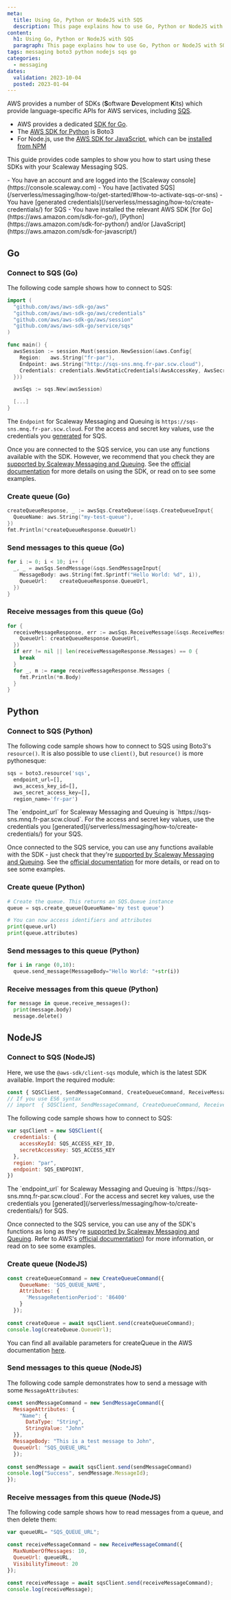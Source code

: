 ```yaml
---
meta:
  title: Using Go, Python or NodeJS with SQS
  description: This page explains how to use Go, Python or NodeJS with SQS and provides code samples
content:
  h1: Using Go, Python or NodeJS with SQS
  paragraph: This page explains how to use Go, Python or NodeJS with SQS and provides code samples
tags: messaging boto3 python nodejs sqs go
categories:
  - messaging
dates:
  validation: 2023-10-04
  posted: 2023-01-04
---
```


AWS provides a number of SDKs (**S**oftware **D**evelopment **K**its) which provide language-specific APIs for AWS services, including [SQS](/serverless/messaging/concepts#sqs).

- AWS provides a dedicated [SDK for Go](https://aws.amazon.com/sdk-for-go/).
- The [AWS SDK for Python](https://aws.amazon.com/sdk-for-python/) is Boto3
- For Node.js, use the [AWS SDK for JavaScript](https://aws.amazon.com/sdk-for-javascript/), which can be [installed from NPM](https://github.com/aws/aws-sdk-js-v3#getting-started)

This guide provides code samples to show you how to start using these SDKs with your Scaleway Messaging SQS.

<Macro id="iam-requirements" />

<Message type="requirement">
  - You have an account and are logged into the [Scaleway console](https://console.scaleway.com)
  - You have [activated SQS](/serverless/messaging/how-to/get-started/#how-to-activate-sqs-or-sns)
  - You have [generated credentials](/serverless/messaging/how-to/create-credentials/) for SQS
  - You have installed the relevant AWS SDK [for Go](https://aws.amazon.com/sdk-for-go/), [Python](https://aws.amazon.com/sdk-for-python/) and/or [JavaScript](https://aws.amazon.com/sdk-for-javascript/)
</Message>

## Go

### Connect to SQS (Go)

The following code sample shows how to connect to SQS:

```go
import (
  "github.com/aws/aws-sdk-go/aws"
  "github.com/aws/aws-sdk-go/aws/credentials"
  "github.com/aws/aws-sdk-go/aws/session"
  "github.com/aws/aws-sdk-go/service/sqs"
)

func main() {
  awsSession := session.Must(session.NewSession(&aws.Config{
    Region:   aws.String("fr-par"),
    Endpoint: aws.String("http://sqs-sns.mnq.fr-par.scw.cloud"),
    Credentials: credentials.NewStaticCredentials(AwsAccessKey, AwsSecretKey, ""),
  }))

  awsSqs := sqs.New(awsSession)

  [...]
}
```

<Message type="note">

  The `Endpoint` for Scaleway Messaging and Queuing is `https://sqs-sns.mnq.fr-par.scw.cloud`. For the access and secret key values, use the credentials you [generated](/serverless/messaging/how-to/create-credentials/) for SQS.

</Message>

Once you are connected to the SQS service, you can use any functions available with the SDK. However, we recommend that you check they are [supported by Scaleway Messaging and Queuing](/serverless/messaging/reference-content/sqs-support/). See the [official documentation](https://pkg.go.dev/github.com/aws/aws-sdk-go/service/sqs) for more details on using the SDK, or read on to see some examples.

### Create queue (Go)

```go
createQueueResponse, _ := awsSqs.CreateQueue(&sqs.CreateQueueInput{
  QueueName: aws.String("my-test-queue"),
})
fmt.Println(*createQueueResponse.QueueUrl)
```

### Send messages to this queue (Go)

```go
for i := 0; i < 10; i++ {
  _, _ = awsSqs.SendMessage(&sqs.SendMessageInput{
    MessageBody: aws.String(fmt.Sprintf("Hello World: %d", i)),
    QueueUrl:    createQueueResponse.QueueUrl,
  })
}
```

### Receive messages from this queue (Go)

```go
for {
  receiveMessageResponse, err := awsSqs.ReceiveMessage(&sqs.ReceiveMessageInput{
    QueueUrl: createQueueResponse.QueueUrl,
  })
  if err != nil || len(receiveMessageResponse.Messages) == 0 {
    break
  }
  for _, m := range receiveMessageResponse.Messages {
    fmt.Println(*m.Body)
  }
}
```

## Python

### Connect to SQS (Python)

The following code sample shows how to connect to SQS using Boto3's `resource()`. It is also possible to use `client()`, but `resource()` is more pythonesque:

```python
sqs = boto3.resource('sqs',
  endpoint_url=[],
  aws_access_key_id=[],
  aws_secret_access_key=[],
  region_name='fr-par')
```

<Message type="note">
  The `endpoint_url` for Scaleway Messaging and Queuing is `https://sqs-sns.mnq.fr-par.scw.cloud`. For the access and secret key values, use the credentials you [generated](/serverless/messaging/how-to/create-credentials/) for your SQS.
</Message>

Once connected to the SQS service, you can use any functions available with the SDK - just check that they're [supported by Scaleway Messaging and Queuing](/serverless/messaging/reference-content/sqs-support/). See the [official documentation](https://boto3.amazonaws.com/v1/documentation/api/latest/index.html) for more details, or read on to see some examples.

### Create queue (Python)

```python
# Create the queue. This returns an SQS.Queue instance
queue = sqs.create_queue(QueueName='my test queue')

# You can now access identifiers and attributes
print(queue.url)
print(queue.attributes)
```

### Send messages to this queue (Python)

```python
for i in range (0,10):
  queue.send_message(MessageBody="Hello World: "+str(i))
```

### Receive messages from this queue (Python)

```python
for message in queue.receive_messages():
  print(message.body)
  message.delete()
```

## NodeJS

### Connect to SQS (NodeJS)

Here, we use the `@aws-sdk/client-sqs` module, which is the latest SDK available.
Import the required module:
```javascript
const { SQSClient, SendMessageCommand, CreateQueueCommand, ReceiveMessageCommand } = require("@aws-sdk/client-sqs");
// If you use ES6 syntax
// import  { SQSClient, SendMessageCommand, CreateQueueCommand, ReceiveMessageCommand } from "@aws-sdk/client-sqs"; 
```

The following code sample shows how to connect to SQS:

```javascript
var sqsClient = new SQSClient({
  credentials: {
    accessKeyId: SQS_ACCESS_KEY_ID,
    secretAccessKey: SQS_ACCESS_KEY
  },
  region: "par",
  endpoint: SQS_ENDPOINT,
})
```

<Message type="note">
  The `endpoint_url` for Scaleway Messaging and Queuing is `https://sqs-sns.mnq.fr-par.scw.cloud`. For the access and secret key values, use the credentials you [generated](/serverless/messaging/how-to/create-credentials/) for SQS.
</Message>

Once connected to the SQS service, you can use any of the SDK's functions as long as they're [supported by Scaleway Messaging and Queuing](/serverless/messaging/reference-content/sqs-support/). Refer to AWS's [official documentation](https://docs.aws.amazon.com/AWSJavaScriptSDK/latest/AWS/SQS.html)) for more information, or read on to see some examples.

### Create queue (NodeJS)

```javascript
const createQueueCommand = new CreateQueueCommand({
    QueueName: 'SQS_QUEUE_NAME',
    Attributes: {
      'MessageRetentionPeriod': '86400'
    }
  });
    
const createQueue = await sqsClient.send(createQueueCommand);
console.log(createQueue.QueueUrl);
```

You can find all available parameters for createQueue in the AWS documentation [here](https://docs.aws.amazon.com/AWSJavaScriptSDK/latest/AWS/SQS.html#createQueue-property).

### Send messages to this queue (NodeJS)

The following code sample demonstrates how to send a message with some `MessageAttributes`:

```javascript
const sendMessageCommand = new SendMessageCommand({
  MessageAttributes: {
    "Name": {
      DataType: "String",
      StringValue: "John"
  }},
  MessageBody: "This is a test message to John",
  QueueUrl: "SQS_QUEUE_URL"
  });
  
const sendMessage = await sqsClient.send(sendMessageCommand)
console.log("Success", sendMessage.MessageId);
});
```

### Receive messages from this queue (NodeJS)

The following code sample shows how to read messages from a queue, and then delete them:

```javascript
var queueURL= "SQS_QUEUE_URL";

const receiveMessageCommand = new ReceiveMessageCommand({
  MaxNumberOfMessages: 10,
  QueueUrl: queueURL,
  VisibilityTimeout: 20
});

const receiveMessage = await sqsClient.send(receiveMessageCommand);
console.log(receiveMessage);
```